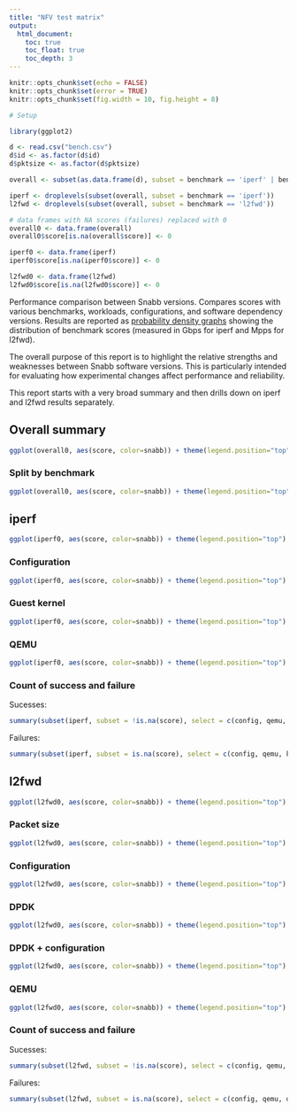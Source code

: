 ```yaml
---
title: "NFV test matrix"
output:
  html_document:
    toc: true
    toc_float: true
    toc_depth: 3
---
```


```r
knitr::opts_chunk$set(echo = FALSE)
knitr::opts_chunk$set(error = TRUE)
knitr::opts_chunk$set(fig.width = 10, fig.height = 8)
```

```r
# Setup

library(ggplot2)

d <- read.csv("bench.csv")
d$id <- as.factor(d$id)
d$pktsize <- as.factor(d$pktsize)

overall <- subset(as.data.frame(d), subset = benchmark == 'iperf' | benchmark == 'l2fwd')

iperf <- droplevels(subset(overall, subset = benchmark == 'iperf'))
l2fwd <- droplevels(subset(overall, subset = benchmark == 'l2fwd'))

# data frames with NA scores (failures) replaced with 0
overall0 <- data.frame(overall)
overall0$score[is.na(overall$score)] <- 0

iperf0 <- data.frame(iperf)
iperf0$score[is.na(iperf0$score)] <- 0

l2fwd0 <- data.frame(l2fwd)
l2fwd0$score[is.na(l2fwd0$score)] <- 0
```

Performance comparison between Snabb versions. Compares scores with various benchmarks, workloads, configurations, and software dependency versions. Results are reported as [probability density graphs](https://en.wikipedia.org/wiki/Probability_density_function) showing the distribution of benchmark scores (measured in Gbps for iperf and Mpps for l2fwd).

The overall purpose of this report is to highlight the relative strengths and weaknesses between Snabb software versions. This is particularly intended for evaluating how experimental changes affect performance and reliability.

This report starts with a very broad summary and then drills down on iperf and l2fwd results separately.

## Overall summary

```r
ggplot(overall0, aes(score, color=snabb)) + theme(legend.position="top") + geom_density() + ggtitle("Overall")
```

### Split by benchmark

```r
ggplot(overall0, aes(score, color=snabb)) + theme(legend.position="top") + geom_density() + facet_wrap(~benchmark, scales = "free", ncol = 1) + ggtitle("By benchmark")
```

## iperf

```r
ggplot(iperf0, aes(score, color=snabb)) + theme(legend.position="top") + geom_density() + ggtitle("iperf overall")
```

### Configuration

```r
ggplot(iperf0, aes(score, color=snabb)) + theme(legend.position="top") + geom_density() + facet_wrap(~config, ncol=2) + ggtitle("iperf by configuration")
```

### Guest kernel

```r
ggplot(iperf0, aes(score, color=snabb)) + theme(legend.position="top") + geom_density() + facet_wrap(~kernel, ncol=2) + ggtitle("iperf by guest kernel")
```

### QEMU

```r
ggplot(iperf0, aes(score, color=snabb)) + theme(legend.position="top") + geom_density() + facet_wrap(~qemu, ncol=2) + ggtitle("iperf by qemu")
```

### Count of success and failure

Sucesses:

```r
summary(subset(iperf, subset = !is.na(score), select = c(config, qemu, kernel)))
```

Failures:

```r
summary(subset(iperf, subset = is.na(score), select = c(config, qemu, kernel)))
```

## l2fwd

```r
ggplot(l2fwd0, aes(score, color=snabb)) + theme(legend.position="top") + geom_density() + ggtitle("l2fwd overall")
```

### Packet size

```r
ggplot(l2fwd0, aes(score, color=snabb)) + theme(legend.position="top") + geom_density() + facet_wrap(~pktsize, ncol=1) + ggtitle("l2fwd by packet size")
```

### Configuration

```r
ggplot(l2fwd0, aes(score, color=snabb)) + theme(legend.position="top") + geom_density() + facet_wrap(~config, ncol=2) + ggtitle("l2fwd by configuration")
```

### DPDK

```r
ggplot(l2fwd0, aes(score, color=snabb)) + theme(legend.position="top") + geom_density() + facet_wrap(~dpdk, ncol=2) + ggtitle("l2fwd by DPDK")
```

### DPDK + configuration

```r
ggplot(l2fwd0, aes(score, color=snabb)) + theme(legend.position="top") + geom_density() + facet_wrap(dpdk ~ config) + ggtitle("l2fwd by DPDK and configuration")
```

### QEMU

```r
ggplot(l2fwd0, aes(score, color=snabb)) + theme(legend.position="top") + geom_density() + facet_wrap(~qemu, ncol=2) + ggtitle("l2fwd by QEMU")
```

### Count of success and failure

Sucesses:

```r
summary(subset(l2fwd, subset = !is.na(score), select = c(config, qemu, dpdk, snabb, pktsize)))
```

Failures:

```r
summary(subset(l2fwd, subset = is.na(score), select = c(config, qemu, dpdk, snabb, pktsize)))
```
